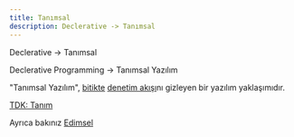 ```yaml
---
title: Tanımsal
description: Declerative -> Tanımsal
---
```


Declerative -> Tanımsal

Declerative Programming -> Tanımsal Yazılım

"Tanımsal Yazılım", [bitikte](/yazilim/bitik) [denetim akışı](/yazilim/denetim-akışı)nı gizleyen bir yazılım yaklaşımıdır.

[TDK: Tanım](https://sozluk.gov.tr/?ara=tanım)

Ayrıca bakınız [Edimsel](/yazilim/edimsel)